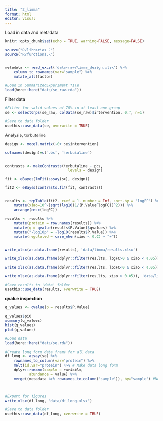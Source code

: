 ```yaml
---
title: "2_limma"
format: html
editor: visual
---
```


Load in data and metadata

```r

knitr::opts_chunk$set(echo = TRUE, warning=FALSE, message=FALSE)

source("R/libraries.R")
source("R/functions.R")


metadata <- read_excel('data-raw/limma_design.xlsx') %>%
    column_to_rownames(var="sample") %>%
    mutate_all(factor)

#Load in SummarizedExperiment file
load(here::here("data/se_raw.rda"))

```

Filter data

```r
#Filter for valid values of 70% in at least one group
se <- selectGrps(se_raw, colData(se_raw)$intervention, 0.7, n=1)

#Save to data folder
usethis::use_data(se, overwrite = TRUE)

```

Analysis, terbutaline

```r

design <- model.matrix(~0+ se$intervention)

colnames(design)=c("pbs", "terbutaline")


contrasts <- makeContrasts(terbutaline - pbs,
                             levels = design)

fit <- eBayes(lmFit(assay(se), design))

fit2 <- eBayes(contrasts.fit(fit, contrasts))


results <- topTable(fit2, coef = 1, number = Inf, sort.by = "logFC") %>% 
    mutate(xiao=10^-(sqrt(log10(1/(P.Value^logFC))^2))) %>% 
    arrange(desc(logFC))

results <- results %>% 
    mutate(protein = row.names(results)) %>% 
    mutate(q = qvalue(results$P.Value)$qvalues) %>% 
    mutate("-log10p" = -log10(results$P.Value)) %>% 
    mutate(regulated = case_when(xiao < 0.05 ~ "+"))


write_xlsx(as.data.frame(results), 'data/limma/results.xlsx')

write_xlsx(as.data.frame(dplyr::filter(results, logFC>0 & xiao < 0.05)), 'data/limma/results_upregulated.xlsx')

write_xlsx(as.data.frame(dplyr::filter(results, logFC<0 & xiao < 0.05)), 'data/limma/results_downregulated.xlsx')

write_xlsx(as.data.frame(dplyr::filter(results, xiao > 0.05)), 'data/limma/results_unchanged.xlsx')

#Save results to 'data' folder
usethis::use_data(results, overwrite = TRUE)
```

**qvalue inspection**

```r
q_values <- qvalue(p = results$P.Value)
```

```r
q_values$pi0
summary(q_values)
hist(q_values)
plot(q_values)
```

```r
#Load data
load(here::here("data/se.rda"))

#Create long form data frame for all data
df_long <- assay(se) %>% 
    rownames_to_column(var="protein") %>% 
    melt(id.var="protein") %>% # Make data long form
    dplyr::rename(sample = variable,
           abundance = value) %>% 
    merge((metadata %>% rownames_to_column("sample")), by="sample") #Nested function. Merge with metadata, but first metadata has its row names moved to a column called "sample" which is then used for merging.



#Export for figures
write_xlsx(df_long, "data/df_long.xlsx")

#Save to data folder
usethis::use_data(df_long, overwrite = TRUE)

```

